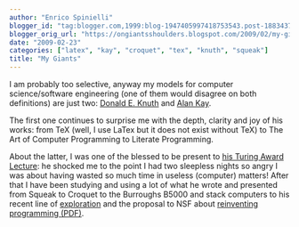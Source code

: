 ```yaml
---
author: "Enrico Spinielli"
blogger_id: "tag:blogger.com,1999:blog-1947405997418753543.post-1883437193742052867"
blogger_orig_url: "https://ongiantsshoulders.blogspot.com/2009/02/my-giants.html"
date: "2009-02-23"
categories: ["latex", "kay", "croquet", "tex", "knuth", "squeak"]
title: "My Giants"
---
```


I am probably too selective, anyway my models for computer science/software engineering (one of them would disagree on both definitions) are just two: [Donald E. Knuth](https://www-cs-faculty.stanford.edu/~uno/) and [Alan Kay](https://www.vpri.org/html/people/founders.htm).

The first one continues to surprise me with the depth, clarity and joy of his works: from TeX (well, I use LaTex but it does not exist without TeX) to The Art of Computer Programming to Literate Programming.

About the latter, I was one of the blessed to be present to [his Turing Award Lecture](https://awards.acm.org/citation.cfm?id=3972189&amp;srt=year&amp;year=2003&amp;aw=140&amp;ao=AMTURING): he shocked me to the point I had two sleepless nights so angry I was about having wasted so much time in useless (computer) matters! After that I have been studying and using a lot of what he wrote and presented from Squeak to Croquet to the Burroughs B5000 and stack computers to his recent line of [exploration](https://www.vpri.org/html/work/ifnct.htm) and the proposal to NSF about [reinventing programming (PDF)](https://www.vpri.org/pdf/rn2006002_nsfprop.pdf).